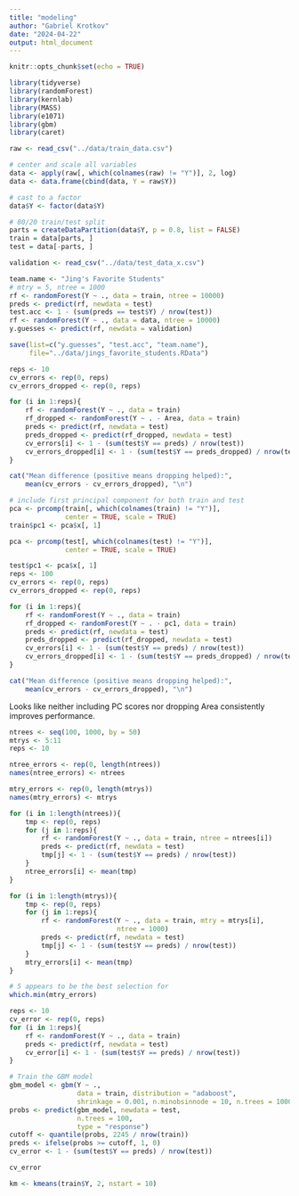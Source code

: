 ```yaml
---
title: "modeling"
author: "Gabriel Krotkov"
date: "2024-04-22"
output: html_document
---
```


```r
knitr::opts_chunk$set(echo = TRUE)
```

```r
library(tidyverse)
library(randomForest)
library(kernlab)
library(MASS)
library(e1071)
library(gbm)
library(caret)
```

```r
raw <- read_csv("../data/train_data.csv")

# center and scale all variables
data <- apply(raw[, which(colnames(raw) != "Y")], 2, log)
data <- data.frame(cbind(data, Y = raw$Y))

# cast to a factor
data$Y <- factor(data$Y)

# 80/20 train/test split
parts = createDataPartition(data$Y, p = 0.8, list = FALSE)
train = data[parts, ]
test = data[-parts, ]

validation <- read_csv("../data/test_data_x.csv")
```

```r
team.name <- "Jing's Favorite Students"
# mtry = 5, ntree = 1000
rf <- randomForest(Y ~ ., data = train, ntree = 10000)
preds <- predict(rf, newdata = test)
test.acc <- 1 - (sum(preds == test$Y) / nrow(test))
rf <- randomForest(Y ~ ., data = data, ntree = 10000)
y.guesses <- predict(rf, newdata = validation)

save(list=c("y.guesses", "test.acc", "team.name"),
     file="../data/jings_favorite_students.RData")
```


```r
reps <- 10
cv_errors <- rep(0, reps)
cv_errors_dropped <- rep(0, reps)

for (i in 1:reps){
    rf <- randomForest(Y ~ ., data = train)
    rf_dropped <- randomForest(Y ~ . - Area, data = train)
    preds <- predict(rf, newdata = test)
    preds_dropped <- predict(rf_dropped, newdata = test)
    cv_errors[i] <- 1 - (sum(test$Y == preds) / nrow(test))
    cv_errors_dropped[i] <- 1 - (sum(test$Y == preds_dropped) / nrow(test))
}

cat("Mean difference (positive means dropping helped):",
    mean(cv_errors - cv_errors_dropped), "\n")
```

```r
# include first principal component for both train and test
pca <- prcomp(train[, which(colnames(train) != "Y")], 
              center = TRUE, scale = TRUE)
train$pc1 <- pca$x[, 1]

pca <- prcomp(test[, which(colnames(test) != "Y")], 
              center = TRUE, scale = TRUE)

test$pc1 <- pca$x[, 1]
reps <- 100
cv_errors <- rep(0, reps)
cv_errors_dropped <- rep(0, reps)

for (i in 1:reps){
    rf <- randomForest(Y ~ ., data = train)
    rf_dropped <- randomForest(Y ~ . - pc1, data = train)
    preds <- predict(rf, newdata = test)
    preds_dropped <- predict(rf_dropped, newdata = test)
    cv_errors[i] <- 1 - (sum(test$Y == preds) / nrow(test))
    cv_errors_dropped[i] <- 1 - (sum(test$Y == preds_dropped) / nrow(test))
}

cat("Mean difference (positive means dropping helped):",
    mean(cv_errors - cv_errors_dropped), "\n")
```

Looks like neither including PC scores nor dropping Area consistently improves performance.

```r
ntrees <- seq(100, 1000, by = 50)
mtrys <- 5:11
reps <- 10

ntree_errors <- rep(0, length(ntrees))
names(ntree_errors) <- ntrees

mtry_errors <- rep(0, length(mtrys))
names(mtry_errors) <- mtrys

for (i in 1:length(ntrees)){
    tmp <- rep(0, reps)
    for (j in 1:reps){
        rf <- randomForest(Y ~ ., data = train, ntree = ntrees[i])
        preds <- predict(rf, newdata = test)
        tmp[j] <- 1 - (sum(test$Y == preds) / nrow(test))
    }
    ntree_errors[i] <- mean(tmp)
}

for (i in 1:length(mtrys)){
    tmp <- rep(0, reps)
    for (j in 1:reps){
        rf <- randomForest(Y ~ ., data = train, mtry = mtrys[i], 
                           ntree = 1000)
        preds <- predict(rf, newdata = test)
        tmp[j] <- 1 - (sum(test$Y == preds) / nrow(test))
    }
    mtry_errors[i] <- mean(tmp)
}

# 5 appears to be the best selection for
which.min(mtry_errors)
```

```r
reps <- 10
cv_error <- rep(0, reps)
for (i in 1:reps){
    rf <- randomForest(Y ~ ., data = train)
    preds <- predict(rf, newdata = test)
    cv_error[i] <- 1 - (sum(test$Y == preds) / nrow(test))
}
```

```r
# Train the GBM model
gbm_model <- gbm(Y ~ ., 
                 data = train, distribution = "adaboost", 
                 shrinkage = 0.001, n.minobsinnode = 10, n.trees = 1000)
probs <- predict(gbm_model, newdata = test, 
                 n.trees = 100, 
                 type = "response")
cutoff <- quantile(probs, 2245 / nrow(train))
preds <- ifelse(probs >= cutoff, 1, 0)
cv_error <- 1 - (sum(test$Y == preds) / nrow(test))

cv_error
```

```r
km <- kmeans(train$Y, 2, nstart = 10)
```

